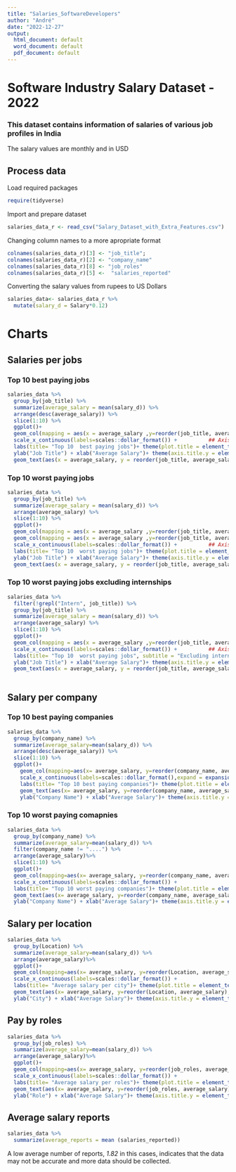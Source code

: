 ```yaml
---
title: "Salaries_SoftwareDevelopers"
author: "André"
date: "2022-12-27"
output:
  html_document: default
  word_document: default
  pdf_document: default
---
```


# Software Industry Salary Dataset - 2022
### This dataset contains information of salaries of various job profiles in India
The salary values are monthly and in USD

## Process data
Load required packages
```r
require(tidyverse)

```

Import and prepare dataset <br/>
```r
salaries_data_r <- read_csv("Salary_Dataset_with_Extra_Features.csv")
```

Changing column names to a more apropriate format
```r
colnames(salaries_data_r)[3] <- "job_title";
colnames(salaries_data_r)[2] <- "company_name"
colnames(salaries_data_r)[8] <- "job_roles"
colnames(salaries_data_r)[5] <-  "salaries_reported"

```


Converting the salary values from rupees to US Dollars
```r
salaries_data<- salaries_data_r %>% 
  mutate(salary_d = Salary*0.12)
```

# Charts

## Salaries per jobs

### Top 10 best paying jobs
```r
salaries_data %>%
  group_by(job_title) %>%
  summarize(average_salary = mean(salary_d)) %>%
  arrange(desc(average_salary)) %>% 
  slice(1:10) %>% 
  ggplot()+
  geom_col(mapping = aes(x = average_salary ,y=reorder(job_title, average_salary) ), fill="darkblue") +    
  scale_x_continuous(labels=scales::dollar_format()) +          ## Axis labels
  labs(title= "Top 10  best paying jobs")+ theme(plot.title = element_text(hjust = 0.5)) +    ##Titulo
  ylab("Job Title") + xlab("Average Salary")+ theme(axis.title.y = element_text(margin = margin(t = 0, r = 20, b = 0, l = 0))) + theme(axis.title.x = element_text(margin = margin(t = 20, r = 0, b = 0, l = 0)))+    ##Axis
  geom_text(aes(x = average_salary, y = reorder(job_title, average_salary), label = format(floor(average_salary),digits=10)),position = position_dodge(width = 0.9),hjust = 1.1, color="white", fontface="bold")
```

### Top 10 worst paying jobs
```r
salaries_data %>%
  group_by(job_title) %>%
  summarize(average_salary = mean(salary_d)) %>%
  arrange(average_salary) %>%
  slice(1:10) %>% 
  ggplot()+
  geom_col(mapping = aes(x = average_salary ,y=reorder(job_title, average_salary) ), fill="darkblue") +    
  geom_col(mapping = aes(x = average_salary ,y=reorder(job_title, average_salary) ), fill="darkblue") +    
  scale_x_continuous(labels=scales::dollar_format()) +          ## Axis labels
  labs(title= "Top 10  worst paying jobs")+ theme(plot.title = element_text(hjust = 0.5)) +    ##Titulo
  ylab("Job Title") + xlab("Average Salary")+ theme(axis.title.y = element_text(margin = margin(t = 0, r = 20, b = 0, l = 0))) + theme(axis.title.x = element_text(margin = margin(t = 20, r = 0, b = 0, l = 0)))+    ##Axis
  geom_text(aes(x = average_salary, y = reorder(job_title, average_salary), label = format(floor(average_salary),digits=10)),position = position_dodge(width = 0.9),hjust = 1.1, color="white", fontface="bold")
```

### Top 10 worst paying jobs excluding internships
```r
salaries_data %>%
  filter(!grepl("Intern", job_title)) %>%
  group_by(job_title) %>%
  summarize(average_salary = mean(salary_d)) %>%
  arrange(average_salary) %>%
  slice(1:10) %>% 
  ggplot()+
  geom_col(mapping = aes(x = average_salary ,y=reorder(job_title, average_salary) ), fill="darkblue") +    
  scale_x_continuous(labels=scales::dollar_format()) +          ## Axis labels
  labs(title= "Top 10  worst paying jobs", subtitle = "Excluding internships")+ theme(plot.title = element_text(hjust = 0.5),plot.subtitle = element_text(hjust = 0.5)) +    ##Titulo
  ylab("Job Title") + xlab("Average Salary")+ theme(axis.title.y = element_text(margin = margin(t = 0, r = 20, b = 0, l = 0))) + theme(axis.title.x = element_text(margin = margin(t = 20, r = 0, b = 0, l = 0)))+    ##Axis
  geom_text(aes(x = average_salary, y = reorder(job_title, average_salary), label = format(floor(average_salary),digits=10)),position = position_dodge(width = 0.9),hjust = 1.1, color="white", fontface="bold")
  
```

## Salary per company

### Top 10 best paying companies
```r
salaries_data %>% 
  group_by(company_name) %>% 
  summarize(average_salary=mean(salary_d)) %>% 
  arrange(desc(average_salary)) %>% 
  slice(1:10) %>% 
  ggplot()+
    geom_col(mapping=aes(x= average_salary, y=reorder(company_name, average_salary)),fill="darkblue")+
    scale_x_continuous(labels=scales::dollar_format(),expand = expansion(mult = c(0, .18))) +                                     ## Axis labels
    labs(title= "Top 10 best paying companies")+ theme(plot.title = element_text(hjust = 0.5))+      ## Title
    geom_text(aes(x= average_salary, y=reorder(company_name, average_salary), label = format(floor(average_salary),digits=10)),hjust=0, color="black", fontface="bold")+
    ylab("Company Name") + xlab("Average Salary")+ theme(axis.title.y = element_text(margin = margin(t = 0, r = 20, b = 0, l = 0))) + theme(axis.title.x = element_text(margin = margin(t = 20, r = 0, b = 0, l = 0)))
```

### Top 10 worst paying comapnies
```r
salaries_data %>% 
  group_by(company_name) %>% 
  summarize(average_salary=mean(salary_d)) %>% 
  filter(company_name != "....") %>%
  arrange(average_salary)%>% 
  slice(1:10) %>% 
  ggplot()+
  geom_col(mapping=aes(x= average_salary, y=reorder(company_name, average_salary)),fill="darkblue")+
  scale_x_continuous(labels=scales::dollar_format()) +                                     ## Axis labels
  labs(title= "Top 10 worst paying companies")+ theme(plot.title = element_text(hjust = 0.5))+      ## Title
  geom_text(aes(x= average_salary, y=reorder(company_name, average_salary), label = format(floor(average_salary),digits=10)),hjust=1.2,        color="white", fontface="bold")+
  ylab("Company Name") + xlab("Average Salary")+ theme(axis.title.y = element_text(margin = margin(t = 0, r = 20, b = 0, l = 0))) +  theme(axis.title.x = element_text(margin = margin(t = 20, r = 0, b = 0, l = 0)))

```

## Salary per location
```r
salaries_data %>% 
  group_by(Location) %>% 
  summarize(average_salary=mean(salary_d)) %>% 
  arrange(average_salary)%>% 
  ggplot()+
  geom_col(mapping=aes(x= average_salary, y=reorder(Location, average_salary)),fill="darkblue")+
  scale_x_continuous(labels=scales::dollar_format()) +                                     ## Axis labels
  labs(title= "Average salary per city")+ theme(plot.title = element_text(hjust = 0.5))+      ## Title
  geom_text(aes(x= average_salary, y=reorder(Location, average_salary), label = format(floor(average_salary),digits=10)),hjust=1.2, color="white", fontface="bold")+
  ylab("City") + xlab("Average Salary")+ theme(axis.title.y = element_text(margin = margin(t = 0, r = 20, b = 0, l = 0))) + theme(axis.title.x = element_text(margin = margin(t = 20, r = 0, b = 0, l = 0)))

```

## Pay by roles
```r
salaries_data %>% 
  group_by(job_roles) %>% 
  summarize(average_salary=mean(salary_d)) %>% 
  arrange(average_salary)%>% 
  ggplot()+
  geom_col(mapping=aes(x= average_salary, y=reorder(job_roles, average_salary)),fill="darkblue")+
  scale_x_continuous(labels=scales::dollar_format()) +                                     ## Axis labels
  labs(title= "Average salary per roles")+ theme(plot.title = element_text(hjust = 0.5))+      ## Title
  geom_text(aes(x= average_salary, y=reorder(job_roles, average_salary), label = format(floor(average_salary),digits=10)),hjust=1.2, color="white", fontface="bold")+
  ylab("Role") + xlab("Average Salary")+ theme(axis.title.y = element_text(margin = margin(t = 0, r = 20, b = 0, l = 0))) + theme(axis.title.x = element_text(margin = margin(t = 20, r = 0, b = 0, l = 0)))

```

## Average salary reports
```r
salaries_data %>%
  summarize(average_reports = mean (salaries_reported))
```
A low average number of reports, *1.82* in this cases, indicates that the data may not be accurate and more data should be collected.

